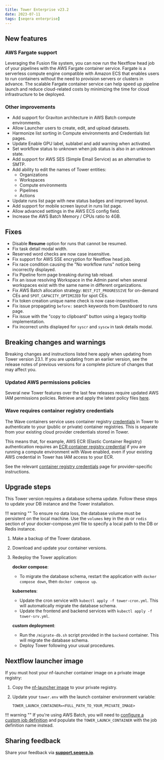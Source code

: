 ```yaml
---
title: Tower Enterprise v23.2
date: 2023-07-11
tags: [seqera enterprise]
---
```


## New features

### AWS Fargate support

Leveraging the Fusion file system, you can now run the Nextflow head job of your pipelines with the AWS Fargate container service. Fargate is a serverless compute engine compatible with Amazon ECS that enables users to run containers without the need to provision servers or clusters in advance. The scalable Fargate container service can help speed up pipeline launch and reduce cloud-related costs by minimizing the time for cloud infrastructure to be deployed.

### Other improvements

- Add support for Graviton architecture in AWS Batch compute environments.
- Allow Launcher users to create, edit, and upload datasets.
- Harmonize list sorting in Compute environments and Credentials list pages.
- Update Enable GPU label, sublabel and add warning when activated.
- Set workflow status to unknown when job status is also in an unknown state.
- Add support for AWS SES (Simple Email Service) as an alternative to SMTP.
- Add ability to edit the names of Tower entities:
  - Organizations
  - Workspaces
  - Compute environments
  - Pipelines
  - Actions
- Update runs list page with new status badges and improved layout.
- Add support for mobile screen layout in runs list page.
- Allow advanced settings in the AWS ECS config field.
- Increase the AWS Batch Memory / CPUs ratio to 4GB.

## Fixes

- Disable **Resume** option for runs that cannot be resumed.
- Fix task detail modal width.
- Reserved word checks are now case insensitive.
- Fix support for AWS SSE encryption for Nextflow head job.
- Fix race condition causing the "No workflow runs" notice being incorrectly displayed.
- Fix Pipeline form page breaking during tab reload.
- Fix an issue resolving Workspace in the Admin panel when several workspaces exist with the same name in different organizations.
- Fix AWS Batch allocation strategy: `BEST_FIT_PROGRESSIVE` for on-demand CEs and `SPOT_CAPACITY_OPTIMIZED` for spot CEs.
- Fix token creation unique name check is now case-insensitive.
- Fix issue propagating `before:` search keywords from Dashboard to runs page.
- Fix issue with the "copy to clipboard" button using a legacy tooltip implementation.
- Fix incorrect units displayed for `syscr` and `syscw` in task details modal.

## Breaking changes and warnings

Breaking changes and instructions listed here apply when updating from Tower version 23.1. If you are updating from an earlier version, see the release notes of previous versions for a complete picture of changes that may affect you.

### Updated AWS permissions policies

Several new Tower features over the last few releases require updated AWS IAM permissions policies. Retrieve and apply the latest policy files [here](https://github.com/seqeralabs/nf-tower-aws).

### Wave requires container registry credentials

The Wave containers service uses container registry [credentials](https://docs.seqera.io/platform/23.2/credentials/overview) in Tower to authenticate to your (public or private) container registries. This is separate from your existing cloud provider credentials stored in Tower.

This means that, for example, AWS ECR (Elastic Container Registry) authentication requires an [ECR container registry credential](https://docs.seqera.io/platform/23.2/credentials/aws_registry_credentials) if you are running a compute environment with Wave enabled, even if your existing AWS credential in Tower has IAM access to your ECR.

See the relevant [container registry credentials](https://docs.seqera.io/platform/23.2/credentials/overview) page for provider-specific instructions.

## Upgrade steps

This Tower version requires a database schema update. Follow these steps to update your DB instance and the Tower installation.

!!! warning ""
    To ensure no data loss, the database volume must be persistent on the local machine. Use the `volumes` key in the `db` or `redis` section of your docker-compose.yml file to specify a local path to the DB or Redis instance.

1. Make a backup of the Tower database.
2. Download and update your container versions.
3. Redeploy the Tower application:

    **docker compose**:

      - To migrate the database schema, restart the application with `docker compose down`, then `docker compose up`.

    **kubernetes**:

      - Update the cron service with `kubectl apply -f tower-cron.yml`. This will automatically migrate the database schema.
      - Update the frontend and backend services with `kubectl apply -f tower-srv.yml`.

    **custom deployment**:

      - Run the `/migrate-db.sh` script provided in the `backend` container. This will migrate the database schema.
      - Deploy Tower following your usual procedures.

## Nextflow launcher image

If you must host your nf-launcher container image on a private image registry:

1. Copy the [nf-launcher image](https://quay.io/seqeralabs/nf-launcher:j17-23.04.2-up3) to your private registry.
2. Update your `tower.env` with the launch container environment variable:

    `TOWER_LAUNCH_CONTAINER=<FULL_PATH_TO_YOUR_PRIVATE_IMAGE>`

!!! warning ""
    If you're using AWS Batch, you will need to [configure a custom job definition](https://docs.seqera.io/platform/latest/enterprise/advanced-topics/custom-launch-container) and populate the `TOWER_LAUNCH_CONTAINER` with the job definition name instead.

## Sharing feedback

Share your feedback via [**support.seqera.io**](https://support.seqera.io).
